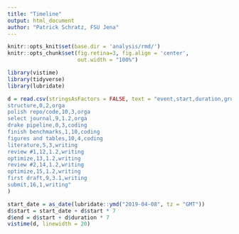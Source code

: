```yaml
---
title: "Timeline"
output: html_document
author: "Patrick Schratz, FSU Jena"
---
```


```r
knitr::opts_knit$set(base.dir = 'analysis/rmd/')
knitr::opts_chunk$set(fig.retina=3, fig.align = 'center',
                      out.width = "100%")
```

```r
library(vistime)
library(tidyverse)
library(lubridate)

d = read.csv(stringsAsFactors = FALSE, text = "event,start,duration,group
structure,0,2,orga
polish repo/code,10,3,orga
select journal,9,1.2,orga
drake pipeline,0,3,coding
finish benchmarks,1,10,coding
figures and tables,10,4,coding
literature,5,3,writing
review #1,12,1.2,writing
optimize,13,1.2,writing
review #2,14,1.2,writing
optimize,15,1.2,writing
first draft,9,3.1,writing
submit,16,1,writing"
)

start_date = as_date(lubridate::ymd("2019-04-08", tz = "GMT"))
d$start = start_date + d$start * 7
d$end = d$start + d$duration * 7
vistime(d, linewidth = 20)
```

